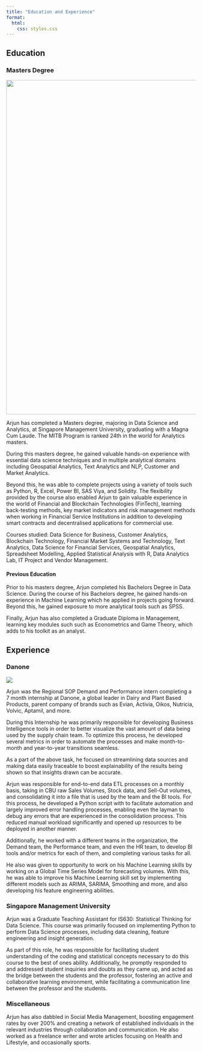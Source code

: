 ```yaml
---
title: "Education and Experience"
format:
  html:
    css: styles.css 
---
```


## Education

### Masters Degree

![](images/clipboard-1688063020.png){width="889"}

Arjun has completed a Masters degree, majoring in Data Science and Analytics, at Singapore Management University, graduating with a Magna Cum Laude. The MITB Program is ranked 24th in the world for Analytics masters.

During this masters degree, he gained valuable hands-on experience with essential data science techniques and in multiple analytical domains including Geospatial Analytics, Text Analytics and NLP, Customer and Market Analytics.

Beyond this, he was able to complete projects using a variety of tools such as Python, R, Excel, Power BI, SAS Viya, and Solidity. The flexibility provided by the course also enabled Arjun to gain valuable experience in the world of Financial and Blockchain Technologies (FinTech), learning back-testing methods, key market indicators and risk management methods when working in Financial Service Institutions in addition to developing smart contracts and decentralised applications for commercial use.

Courses studied: Data Science for Business, Customer Analytics, Blockchain Technology, Financial Market Systems and Technology, Text Analytics, Data Science for Financial Services, Geospatial Analytics, Spreadsheet Modelling, Applied Statistical Analysis with R, Data Analytics Lab, IT Project and Vendor Management.

#### Previous Education

Prior to his masters degree, Arjun completed his Bachelors Degree in Data Science. During the course of his Bachelors degree, he gained hands-on experience in Machine Learning which he applied in projects going forward. Beyond this, he gained exposure to more analytical tools such as SPSS.

Finally, Arjun has also completed a Graduate Diploma in Management, learning key modules such such as Econometrics and Game Theory, which adds to his toolkit as an analyst.

## Experience

### Danone

![](images/clipboard-3561742631.png)

Arjun was the Regional SOP Demand and Performance intern completing a 7 month internship at Danone, a global leader in Dairy and Plant Based Products, parent company of brands such as Evian, Activia, Oikos, Nutricia, Volvic, Aptamil, and more.

During this Internship he was primarily responsible for developing Business Intelligence tools in order to better visualize the vast amount of data being used by the supply chain team. To optimize this process, he developed several metrics in order to automate the processes and make month-to-month and year-to-year transitions seamless.

As a part of the above task, he focused on streamlining data sources and making data easily traceable to boost explainability of the results being shown so that insights drawn can be accurate.

Arjun was responsible for end-to-end data ETL processes on a monthly basis, taking in CBU raw Sales Volumes, Stock data, and Sell-Out volumes, and consolidating it into a file that is used by the team and the BI tools. For this process, he developed a Python script with to facilitate automation and largely improved error handling processes, enabling even the layman to debug any errors that are experienced in the consolidation process. This reduced manual workload significantly and opened up resources to be deployed in another manner.

Additionally, he worked with a different teams in the organization, the Demand team, the Performance team, and even the HR team, to develop BI tools and/or metrics for each of them, and completing various tasks for all.

He also was given to opportunity to work on his Machine Learning skills by working on a Global Time Series Model for forecasting volumes. With this, he was able to improve his Machine Learning skill set by implementing different models such as ARIMA, SARIMA, Smoothing and more, and also developing his feature engineering abilities.

### Singapore Management University

Arjun was a Graduate Teaching Assistant for IS630: Statistical Thinking for Data Science. This course was primarily focused on implementing Python to perform Data Science processes, including data cleaning, feature engineering and insight generation.

As part of this role, he was responsible for facilitating student understanding of the coding and statistical concepts necessary to do this course to the best of ones ability. Additionally, he promptly responded to and addressed student inquiries and doubts as they came up, and acted as the bridge between the students and the professor, fostering an active and collaborative learning environment, while facilitating a communication line between the professor and the students.

### Miscellaneous

Arjun has also dabbled in Social Media Management, boosting engagement rates by over 200% and creating a network of established individuals in the relevant industries through collaboration and communication. He also worked as a freelance writer and wrote articles focusing on Health and Lifestyle, and occasionally sports.
